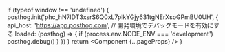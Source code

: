 
  if (typeof window !== 'undefined') {
    posthog.init('phc_hN7lDT3xsrS6Q0xL7plkYGjy631tgNErXsoGPmBU0UH', {
      api_host: 'https://app.posthog.com',
      // 開発環境でデバッグモードを有効にする
      loaded: (posthog) => {
          if (process.env.NODE_ENV === 'development') posthog.debug()
      }
    })
  }
  return <Component {...pageProps} />
}